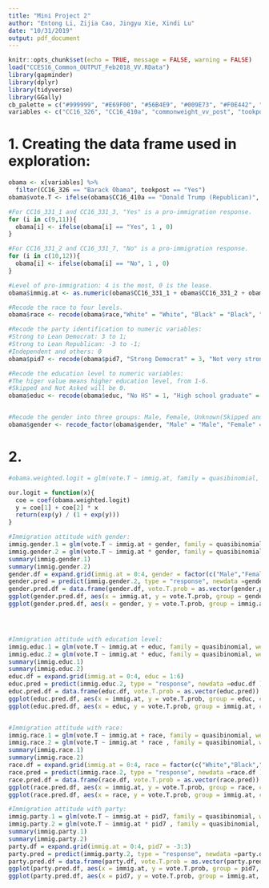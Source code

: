 ```yaml
---
title: "Mini Project 2"
author: "Entong Li, Zijia Cao, Jingyu Xie, Xindi Lu"
date: "10/31/2019"
output: pdf_document
---
```


```r
knitr::opts_chunk$set(echo = TRUE, message = FALSE, warning = FALSE)
load("CCES16_Common_OUTPUT_Feb2018_VV.RData")
library(gapminder)
library(dplyr)
library(tidyverse)
library(GGally)
cb_palette = c("#999999", "#E69F00", "#56B4E9", "#009E73", "#F0E442", "#0072B2", "#D55E00", "#CC79A7")
variables <- c("CC16_326", "CC16_410a", "commonweight_vv_post", "tookpost","gender","educ","race","pid7", "CC16_331_1","CC16_331_2","CC16_331_3","CC16_331_7")
```

# 1. Creating the data frame used in exploration:

```r
obama <- x[variables] %>%
  filter(CC16_326 == "Barack Obama", tookpost == "Yes")
obama$vote.T <- ifelse(obama$CC16_410a == "Donald Trump (Republican)", 1,0)

#For CC16_331_1 and CC16_331_3, "Yes" is a pro-immigration response.
for (i in c(9,11)){
  obama[i] <- ifelse(obama[i] == "Yes", 1 , 0)
}

#For CC16_331_2 and CC16_331_7, "No" is a pro-immigration response.
for (i in c(10,12)){
  obama[i] <- ifelse(obama[i] == "No", 1 , 0)
}

#Level of pro-immigration: 4 is the most, 0 is the lease.
obama$immig.at <- as.numeric(obama$CC16_331_1 + obama$CC16_331_2 + obama$CC16_331_3 + obama$CC16_331_7)

#Recode the race to four levels.
obama$race <- recode(obama$race,"White" = "White", "Black" = "Black", "Hispanic" = "Hispanic", .default = "Other")

#Recode the party identification to numeric variables:
#Strong to Lean Democrat: 3 to 1;
#Strong to Lean Republican: -3 to -1;
#Independent and others: 0
obama$pid7 <- recode(obama$pid7, "Strong Democrat" = 3, "Not very strong Democrat" = 2, "Lean Democrat" = 1, "Strong Republican" = -3, "Not very strong Republican" = -2, "Lean Republican" = -1, .default = 0)

#Recode the education level to numeric variables:
#The higer value means higher education level, from 1-6.
#Skipped and Not Asked will be 0.
obama$educ <- recode(obama$educ, "No HS" = 1, "High school graduate" = 2, "Some college" = 3, "2-year" = 4, "4-year" = 5, "Post-grad" = 6, .default = 0)


#Recode the gender into three groups: Male, Female, Unknown(Skipped and Not asked)
obama$gender <- recode_factor(obama$gender, "Male" = "Male", "Female" = "Female", .default = "Unknown")
```


# 2.



```r
#obama.weighted.logit = glm(vote.T ~ immig.at, family = quasibinomial, weights = commonweight_vv_post, data = obama)

our.logit = function(x){
  coe = coef(obama.weighted.logit)
  y = coe[1] + coe[2] * x
  return(exp(y) / (1 + exp(y)))
}

#Immigration attitude with gender:
immig.gender.1 = glm(vote.T ~ immig.at + gender, family = quasibinomial, weights = commonweight_vv_post, data = obama)
immig.gender.2 = glm(vote.T ~ immig.at * gender, family = quasibinomial, weights = commonweight_vv_post, data = obama)
summary(immig.gender.1)
summary(immig.gender.2)
gender.df = expand.grid(immig.at = 0:4, gender = factor(c("Male","Female")))
gender.pred = predict(immig.gender.2, type = "response", newdata =gender.df )
gender.pred.df = data.frame(gender.df, vote.T.prob = as.vector(gender.pred))
ggplot(gender.pred.df, aes(x = immig.at, y = vote.T.prob, group = gender, color = gender)) + geom_line() + xlab("Immigration attitude") + ylab("Probability of voting Donald Trump")
ggplot(gender.pred.df, aes(x = gender, y = vote.T.prob, group = immig.at, color = immig.at)) + geom_line() + labs(color = "Immigration attitude") + ylab("Probability of voting Donald Trump")




#Immigration attitude with education level:
immig.educ.1 = glm(vote.T ~ immig.at + educ, family = quasibinomial, weights = commonweight_vv_post, data = obama)
immig.educ.2 = glm(vote.T ~ immig.at * educ, family = quasibinomial, weights = commonweight_vv_post, data = obama)
summary(immig.educ.1)
summary(immig.educ.2)
educ.df = expand.grid(immig.at = 0:4, educ = 1:6)
educ.pred = predict(immig.educ.2, type = "response", newdata =educ.df )
educ.pred.df = data.frame(educ.df, vote.T.prob = as.vector(educ.pred))
ggplot(educ.pred.df, aes(x = immig.at, y = vote.T.prob, group = educ, color = educ)) + geom_line() + xlab("Immigration attitude") + ylab("Probability of voting Donald Trump") + labs(color = "education level")
ggplot(educ.pred.df, aes(x = educ, y = vote.T.prob, group = immig.at, color = immig.at)) + geom_line() + labs(color = "Immigration attitude") + ylab("Probability of voting Donald Trump")


#Immigration attitude with race:
immig.race.1 = glm(vote.T ~ immig.at + race, family = quasibinomial, weights = commonweight_vv_post, data = obama)
immig.race.2 = glm(vote.T ~ immig.at * race , family = quasibinomial, weights = commonweight_vv_post, data = obama)
summary(immig.race.1)
summary(immig.race.2)
race.df = expand.grid(immig.at = 0:4, race = factor(c("White","Black","Hispanic","Other")))
race.pred = predict(immig.race.2, type = "response", newdata =race.df )
race.pred.df = data.frame(race.df, vote.T.prob = as.vector(race.pred))
ggplot(race.pred.df, aes(x = immig.at, y = vote.T.prob, group = race, color = race)) + geom_line() + xlab("Immigration attitude") + ylab("Probability of voting Donald Trump") 
ggplot(race.pred.df, aes(x = race, y = vote.T.prob, group = immig.at, color = immig.at)) + geom_line() + labs(color = "Immigration attitude") + ylab("Probability of voting Donald Trump")

#Immigration attitude with party:
immig.party.1 = glm(vote.T ~ immig.at + pid7, family = quasibinomial, weights = commonweight_vv_post, data = obama)
immig.party.2 = glm(vote.T ~ immig.at * pid7 , family = quasibinomial, weights = commonweight_vv_post, data = obama)
summary(immig.party.1)
summary(immig.party.2)
party.df = expand.grid(immig.at = 0:4, pid7 = -3:3)
party.pred = predict(immig.party.2, type = "response", newdata =party.df )
party.pred.df = data.frame(party.df, vote.T.prob = as.vector(party.pred))
ggplot(party.pred.df, aes(x = immig.at, y = vote.T.prob, group = pid7, color = pid7)) + geom_line() + xlab("Immigration attitude") + ylab("Probability of voting Donald Trump") 
ggplot(party.pred.df, aes(x = pid7, y = vote.T.prob, group = immig.at, color = immig.at)) + geom_line() + labs(color = "Immigration attitude") + ylab("Probability of voting Donald Trump")

```
